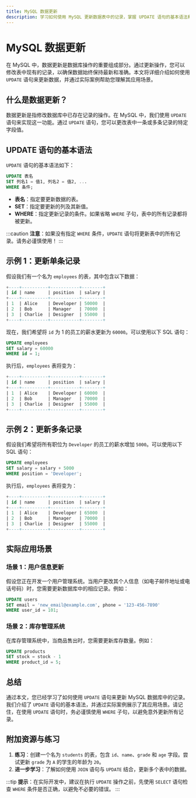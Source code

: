 ```yaml
---
title: MySQL 数据更新
description: 学习如何使用 MySQL 更新数据表中的记录，掌握 UPDATE 语句的基本语法和实际应用场景。
---
```


# MySQL 数据更新

在 MySQL 中，数据更新是数据库操作的重要组成部分。通过更新操作，您可以修改表中现有的记录，以确保数据始终保持最新和准确。本文将详细介绍如何使用 `UPDATE` 语句来更新数据，并通过实际案例帮助您理解其应用场景。

## 什么是数据更新？

数据更新是指修改数据库中已存在记录的操作。在 MySQL 中，我们使用 `UPDATE` 语句来实现这一功能。通过 `UPDATE` 语句，您可以更改表中一条或多条记录的特定字段值。

## UPDATE 语句的基本语法

`UPDATE` 语句的基本语法如下：

```sql
UPDATE 表名
SET 列名1 = 值1, 列名2 = 值2, ...
WHERE 条件;
```

- **表名**：指定要更新数据的表。
- **SET**：指定要更新的列及其新值。
- **WHERE**：指定更新记录的条件。如果省略 `WHERE` 子句，表中的所有记录都将被更新。

:::caution
**注意**：如果没有指定 `WHERE` 条件，`UPDATE` 语句将更新表中的所有记录。请务必谨慎使用！
:::

## 示例 1：更新单条记录

假设我们有一个名为 `employees` 的表，其中包含以下数据：

```sql
+----+----------+-----------+--------+
| id | name     | position  | salary |
+----+----------+-----------+--------+
| 1  | Alice    | Developer | 50000  |
| 2  | Bob      | Manager   | 70000  |
| 3  | Charlie  | Designer  | 55000  |
+----+----------+-----------+--------+
```

现在，我们希望将 `id` 为 1 的员工的薪水更新为 `60000`。可以使用以下 SQL 语句：

```sql
UPDATE employees
SET salary = 60000
WHERE id = 1;
```

执行后，`employees` 表将变为：

```sql
+----+----------+-----------+--------+
| id | name     | position  | salary |
+----+----------+-----------+--------+
| 1  | Alice    | Developer | 60000  |
| 2  | Bob      | Manager   | 70000  |
| 3  | Charlie  | Designer  | 55000  |
+----+----------+-----------+--------+
```

## 示例 2：更新多条记录

假设我们希望将所有职位为 `Developer` 的员工的薪水增加 `5000`。可以使用以下 SQL 语句：

```sql
UPDATE employees
SET salary = salary + 5000
WHERE position = 'Developer';
```

执行后，`employees` 表将变为：

```sql
+----+----------+-----------+--------+
| id | name     | position  | salary |
+----+----------+-----------+--------+
| 1  | Alice    | Developer | 65000  |
| 2  | Bob      | Manager   | 70000  |
| 3  | Charlie  | Designer  | 55000  |
+----+----------+-----------+--------+
```

## 实际应用场景

### 场景 1：用户信息更新

假设您正在开发一个用户管理系统。当用户更改其个人信息（如电子邮件地址或电话号码）时，您需要更新数据库中的相应记录。例如：

```sql
UPDATE users
SET email = 'new_email@example.com', phone = '123-456-7890'
WHERE user_id = 101;
```

### 场景 2：库存管理系统

在库存管理系统中，当商品售出时，您需要更新库存数量。例如：

```sql
UPDATE products
SET stock = stock - 1
WHERE product_id = 5;
```

## 总结

通过本文，您已经学习了如何使用 `UPDATE` 语句来更新 MySQL 数据库中的记录。我们介绍了 `UPDATE` 语句的基本语法，并通过实际案例展示了其应用场景。请记住，在使用 `UPDATE` 语句时，务必谨慎使用 `WHERE` 子句，以避免意外更新所有记录。

## 附加资源与练习

1. **练习**：创建一个名为 `students` 的表，包含 `id`、`name`、`grade` 和 `age` 字段。尝试更新 `grade` 为 `A` 的学生的年龄为 `20`。
2. **进一步学习**：了解如何使用 `JOIN` 语句与 `UPDATE` 结合，更新多个表中的数据。

:::tip
**提示**：在实际开发中，建议在执行 `UPDATE` 操作之前，先使用 `SELECT` 语句检查 `WHERE` 条件是否正确，以避免不必要的错误。
:::